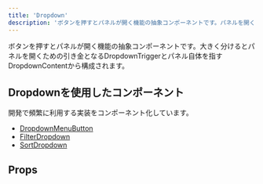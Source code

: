 ```yaml
---
title: 'Dropdown'
description: 'ボタンを押すとパネルが開く機能の抽象コンポーネントです。パネルを開くための引き金となるDropdownTriggerとパネル自体を指すDropdownContentから構成されます。'
---
```


ボタンを押すとパネルが開く機能の抽象コンポーネントです。大きく分けるとパネルを開くための引き金となるDropdownTriggerとパネル自体を指すDropdownContentから構成されます。

<ComponentStory name="Dropdown" />

## Dropdownを使用したコンポーネント

開発で頻繁に利用する実装をコンポーネント化しています。

- [DropdownMenuButton](./dropdown-menu-button/)
- [FilterDropdown](./filter-dropdown/)
- [SortDropdown](./sort-dropdown/)


## Props

<ComponentPropsTable name="DropdownContent" showTitle />
